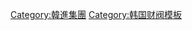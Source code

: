 {{Navbox
| name = 韓進集團
| title = [[韓進集團]]
| image     = [[File:Hanjin logo.svg|100px]]
| state     = {{{state|autocollapse}}}
| bodyclass = 
| listclass  = hlist

| group1 = 控股公司
| list1  = 
* {{link-ko|韩进KAL控股|한진칼}}

| group2 = 航空
| list2  = 
* [[大韓航空]]
** {{link-ko|大韩航空机场巴士|KAL 리무진|KAL机场巴士}}
* [[真航空]]
* {{link-ko|韩国空港|한국공항}}

| group3 = 陆运
| list3  = 
* {{link-ko|韩进株式会社|한진}}
* 韩进Dream Express

| group4 = 旅游、酒店、地产
| list4 = 
* [[韩进观光]]
* [[KAL酒店集团]]
* [[静石企业]]

| group5 = 信息服务
| list5 = 
* [[韩进情报通讯]]
* [[Topas旅行情報]]
* CyberSky
* 韩国全球物流
* Uniconverse

| group6 = 非营利机构
| list6 = 
* {{link-ko|静石仁荷学院|정석인하학원}}
** [[仁荷大學]]
** {{link-ko|仁荷工业专门大学|인하공업전문대학}}
** {{link-ko|仁荷大学校师范大学附属高等学校|인하대학교 사범대학 부속고등학교}}
** {{link-ko|仁荷大学校师范大学附属中学|인하대학교 사범대학 부속중학교}}
** {{link-ko|仁荷大学医院|인하대학교 의과대학 부속병원}}
** {{link-ko|韓國航空大學|한국항공대학교}}
** {{link-ko|静石航空科学高等学校|정석항공과학고등학교}}

| group7 = 体育
| list7 = 
* {{link-ko|仁川大韩航空Jumbos|인천 대한항공 점보스}}
* 大韓航空女子桌球隊

| group8 = 曾下属公司
| list8 = 
* [[韩进商社]]
* [[韩进建设]]
* {{link-ko|梅里茨证券|메리츠종금증권|韩进投资证券}}
* {{link-ko|梅里茨火灾海上保险|메리츠화재해상보험|东洋火灾}}
* {{link-ko|东洋高速|동양고속|韩进高速}}
* {{link-ko|韩进重工业|한진중공업}}
* [[巨洋海运]]
* [[韓進海運]]

| group9 = 相关人物
| list9 = 
* [[赵重勋]]
* [[赵亮镐]]
* {{link-ko|赵南镐|조남호}}
* {{link-ko|赵秀镐|조수호}}
* {{link-ko|赵正镐|조정호}}
* {{link-ko|李明姬|이명희 (1949년)}}
* {{link-ko|赵源泰|조원태}}
* [[趙顯娥]]
* {{link-ko|趙顯旼|조현민 (기업인)}}

| group10 = 相关事件
| list10 = 
* [[大韩航空坚果返航事件]]
* {{link-ko|赵重勋家族争议|한진그룹 총수 일가 논란}}

}}<noinclude>
{{collapsible option}}
[[Category:韓進集團]]
[[Category:韩国财阀模板]] 

</noinclude>